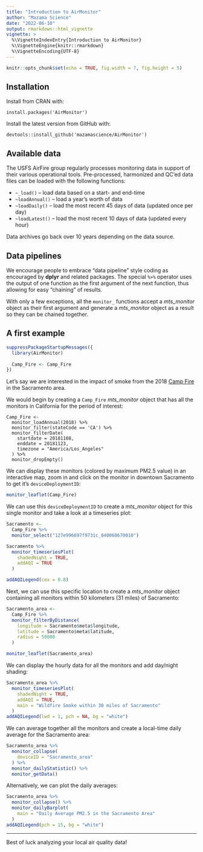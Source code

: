 ```yaml
---
title: "Introduction to AirMonitor"
author: "Mazama Science"
date: "2022-06-10"
output: rmarkdown::html_vignette
vignette: >
  %\VignetteIndexEntry{Introduction to AirMonitor}
  %\VignetteEngine{knitr::rmarkdown}
  %\VignetteEncoding{UTF-8}
---
```


```r
knitr::opts_chunk$set(echo = TRUE, fig.width = 7, fig.height = 5)
```

## Installation

Install from CRAN with:

`install.packages('AirMonitor')`

Install the latest version from GitHub with:

`devtools::install_github('mazamascience/AirMonitor')`

## Available data

The USFS AirFire group regularly processes monitoring data in support of their
various operational tools. Pre-processed, harmonized and QC'ed data files can
be loaded with the following functions:

* `~_load()` -- load data based on a start- and end-time
* `~loadAnnual()` -- load a year's worth of data
* `~loadDaily()` -- load the most recent 45 days of data (updated once per day)
* `~loadLatest()` -- load the most recent 10 days of data (updated every hour)

Data archives go back over 10 years depending on the data source.

## Data pipelines

We encourage people to embrace "data pipeline" style coding as encouraged by
**dplyr** and related packages. The special `%>%` operator uses the output
of one function as the first argument of the next function, thus allowing for 
easy "chaining" of results.

With only a few exceptions, all the `monitor_` functions accept a _mts_monitor_ 
object as their first argument and generate a _mts_monitor_ object as a result 
so they can be chained together.

## A first example

```r
suppressPackageStartupMessages({
  library(AirMonitor)
  
  Camp_Fire <- Camp_Fire
})
```

Let's say we are interested in the impact of smoke from the 2018 
[Camp Fire](https://en.wikipedia.org/wiki/Camp_Fire_(2018)) in the Sacramento
area.

We would begin by creating a `Camp_Fire` _mts_monitor_ object that has all the
monitors in California for the period of interest:

```
Camp_Fire <-
  monitor_loadAnnual(2018) %>%
  monitor_filter(stateCode == 'CA') %>%
  monitor_filterDate(
    startdate = 20181108,
    enddate = 20181123,
    timezone = "America/Los_Angeles"
  ) %>%
  monitor_dropEmpty()
```

We can display these monitors (colored by maximum PM2.5 value) in an interactive
map, zoom in and click on the monitor in downtown Sacramento to get it's 
`deviceDeploymentID`:

```r
monitor_leaflet(Camp_Fire)
```

We can use this `deviceDeploymentID` to create a _mts_monitor_ object for this 
single monitor and take a look at a timeseries plot:

```r
Sacramento <-
  Camp_Fire %>%
  monitor_select("127e996697f9731c_840060670010")

Sacramento %>%
  monitor_timeseriesPlot(
    shadedNight = TRUE,
    addAQI = TRUE
  )

addAQILegend(cex = 0.8)
```

Next, we can use this specific location to create a _mts_monitor_ object
containing all monitors within 50 kilometers (31 miles) of Sacramento:

```r
Sacramento_area <-
  Camp_Fire %>%
  monitor_filterByDistance(
    longitude = Sacramento$meta$longitude,
    latitude = Sacramento$meta$latitude,
    radius = 50000
  )

monitor_leaflet(Sacramento_area)
```

We can display the hourly data for all the monitors and add day/night shading:

```r
Sacramento_area %>%
  monitor_timeseriesPlot(
    shadedNight = TRUE,
    addAQI = TRUE,
    main = "Wildfire Smoke within 30 miles of Sacramento"
  )
addAQILegend(lwd = 1, pch = NA, bg = "white")
```

We can average together all the monitors and create a local-time daily average
for the Sacramento area:

```r
Sacramento_area %>%
  monitor_collapse(
    deviceID = "Sacramento_area"
  ) %>%
  monitor_dailyStatistic() %>%
  monitor_getData()
```

Alternatively, we can plot the daily averages:

```r
Sacramento_area %>%
  monitor_collapse() %>%
  monitor_dailyBarplot(
    main = "Daily Average PM2.5 in the Sacramento Area"
  )
addAQILegend(pch = 15, bg = "white")
```

----

Best of luck analyzing your local air quality data!

